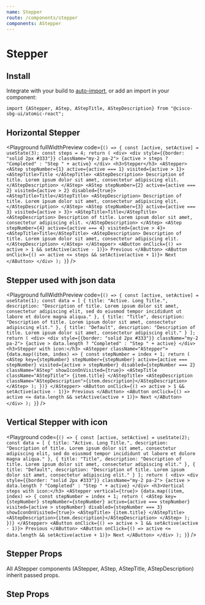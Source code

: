 ```yaml
---
name: Stepper
route: /components/stepper
components: AStepper
---
```



# Stepper

## Install

Integrate with your build to [auto-import](/#integrating), or add an import in your component:

```
import {AStepper, AStep, AStepTitle, AStepDescription} from "@cisco-sbg-ui/atomic-react";
```

## Horizontal Stepper

<Playground
  fullWidthPreview
  code={`() => {
    const [active, setActive] = useState(3);
    const steps = 4;
    return (
      <div>
        <div style={{border: "solid 2px #333"}} className="my-2 pa-2">
          {active > steps ? "Completed" : "Step " + active}
        </div>
        <h3>Stepper</h3>
        <AStepper>
          <AStep stepNumber={1} active={active === 1} visited={active > 1}>
            <AStepTitle>Title </AStepTitle>
            <AStepDescription>
              Description of title. Lorem ipsum dolor sit amet, consectetur adipiscing elit.
            </AStepDescription>
          </AStep>
          <AStep
            stepNumber={2}
            active={active === 2}
            visited={active > 2}
            disabled={true}>
            <AStepTitle>Title</AStepTitle>
            <AStepDescription>
              Description of title. Lorem ipsum dolor sit amet, consectetur adipiscing elit.
            </AStepDescription>
          </AStep>
          <AStep stepNumber={3} active={active === 3} visited={active > 3}>
            <AStepTitle>Title</AStepTitle>
            <AStepDescription>
                Description of title. Lorem ipsum dolor sit amet, consectetur adipiscing elit.
            </AStepDescription>
          </AStep>
          <AStep
            stepNumber={4}
            active={active === 4}
            visited={active > 4}>
            <AStepTitle>Title</AStepTitle>
            <AStepDescription>
              Description of title. Lorem ipsum dolor sit amet, consectetur adipiscing elit.
            </AStepDescription>
          </AStep>
        </AStepper>
        <AButton onClick={() => active > 1 && setActive(active - 1)}>
          Previous
        </AButton>
        <AButton onClick={() => active <= steps && setActive(active + 1)}>
          Next
        </AButton>
      </div>
    );
  }`}
/>

## Stepper used with json data

<Playground
  fullWidthPreview
  code={`() => {
    const [active, setActive] = useState(1);
    const data = [
      {
        title: "Active. Long Title.",
        description:
          "Description of title. Lorem ipsum dolor sit amet, consectetur adipiscing elit, sed do eiusmod tempor incididunt ut labore et dolore magna aliqua."
      },
      {
        title: "Title",
        description:
          "Description of title. Lorem ipsum dolor sit amet, consectetur adipiscing elit."
      },
      {
        title: "Default",
        description:
          "Description of title. Lorem ipsum dolor sit amet, consectetur adipiscing elit."
      }
    ];
    return (
      <div>
        <div style={{border: "solid 2px #333"}} className="my-2 pa-2">
          {active > data.length ? "Completed" : "Step " + active}
        </div>
        <h3>Stepper with icon:</h3>
        <AStepper className="AStepper">
          {data.map((item, index) => {
            const stepNumber = index + 1;
            return (
              <AStep
                key={stepNumber}
                stepNumber={stepNumber}
                active={active === stepNumber}
                visited={active > stepNumber}
                disabled={stepNumber === 2}
                className="AStep"
                showIconOnVisited={true}>
               <AStepTitle className="AStepTitle">
                  {item.title}
                </AStepTitle>
                <AStepDescription className="AStepDescription">{item.description}</AStepDescription>
               </AStep>
            );
          })}
        </AStepper>
        <AButton onClick={() => active > 1 && setActive(active - 1)}>
          Previous
        </AButton>
        <AButton onClick={() => active <= data.length && setActive(active + 1)}>
          Next
        </AButton>
      </div>
    );
  }`}
/>

## Vertical Stepper with icon

<Playground
  code={`() => {
    const [active, setActive] = useState(2);
    const data = [
      {
        title: "Active. Long Title.",
        description:
          "Description of title. Lorem ipsum dolor sit amet, consectetur adipiscing elit, sed do eiusmod tempor incididunt ut labore et dolore magna aliqua."
      },
      {
        title: "Title",
        description:
          "Description of title. Lorem ipsum dolor sit amet, consectetur adipiscing elit."
      },
      {
        title: "Default",
        description:
          "Description of title. Lorem ipsum dolor sit amet, consectetur adipiscing elit."
      }
    ];
    return (
      <div>
        <div style={{border: "solid 2px #333"}} className="my-2 pa-2">
          {active > data.length ? "Completed" : "Step " + active}
        </div>
        <h3>Vertical steps with icon:</h3>
        <AStepper vertical={true}>
          {data.map((item, index) => {
            const stepNumber = index + 1;
            return (
              <AStep
                key={stepNumber}
                stepNumber={stepNumber}
                active={active === stepNumber}
                visited={active > stepNumber}
                disabled={stepNumber === 3}
                showIconOnVisited={true}>
                <AStepTitle>
                  {item.title}
                </AStepTitle>
                <AStepDescription>{item.description}</AStepDescription>
              </AStep>
            );
          })}
        </AStepper>
        <AButton onClick={() => active > 1 && setActive(active - 1)}>
          Previous
        </AButton>
        <AButton onClick={() => active <= data.length && setActive(active + 1)}>
          Next
        </AButton>
      </div>
    );
  }`}
/>

## Stepper Props

All AStepper components (AStepper, AStep, AStepTitle, AStepDescription) inherit passed props.

<Props of="AStepper" />

## Step Props

<Props of="AStep" />

